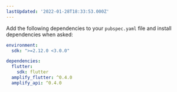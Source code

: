 ```yaml
---
lastUpdated: '2022-01-28T18:33:53.000Z'
---
```

Add the following dependencies to your `pubspec.yaml` file and install dependencies when asked:

```yaml
environment:
  sdk: ">=2.12.0 <3.0.0"

dependencies:
  flutter:
    sdk: flutter
  amplify_flutter: ^0.4.0
  amplify_api: ^0.4.0
```
